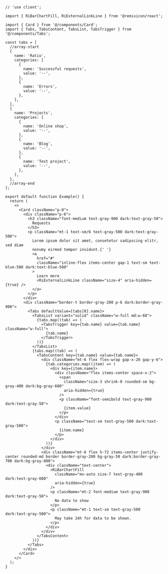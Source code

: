 ````tsx
// 'use client';

import { RiBarChartFill, RiExternalLinkLine } from '@remixicon/react';

import { Card } from '@/components/Card';
import { Tabs, TabsContent, TabsList, TabsTrigger } from '@/components/Tabs';

const tabs = [
  //array-start
  {
    name: 'Ratio',
    categories: [
      {
        name: 'Successful requests',
        value: '--',
      },
      {
        name: 'Errors',
        value: '--',
      },
    ],
  },
  {
    name: 'Projects',
    categories: [
      {
        name: 'Online shop',
        value: '--',
      },
      {
        name: 'Blog',
        value: '--',
      },
      {
        name: 'Test project',
        value: '--',
      },
    ],
  },
  //array-end
];

export default function Example() {
  return (
    <>
      <Card className="p-0">
        <div className="p-6">
          <h3 className="font-medium text-gray-900 dark:text-gray-50">
            Requests
          </h3>
          <p className="mt-1 text-sm/6 text-gray-500 dark:text-gray-500">
            Lorem ipsum dolor sit amet, consetetur sadipscing elitr, sed diam
            nonumy eirmod tempor invidunt.{' '}
            <a
              href="#"
              className="inline-flex items-center gap-1 text-sm text-blue-500 dark:text-blue-500"
            >
              Learn more
              <RiExternalLinkLine className="size-4" aria-hidden={true} />
            </a>
          </p>
        </div>
        <div className="border-t border-gray-200 p-6 dark:border-gray-900">
          <Tabs defaultValue={tabs[0].name}>
            <TabsList variant="solid" className="w-full md:w-60">
              {tabs.map((tab) => (
                <TabsTrigger key={tab.name} value={tab.name} className="w-full">
                  {tab.name}
                </TabsTrigger>
              ))}
            </TabsList>
            {tabs.map((tab) => (
              <TabsContent key={tab.name} value={tab.name}>
                <div className="mt-6 flex flex-wrap gap-x-20 gap-y-6">
                  {tab.categories.map((item) => (
                    <div key={item.name}>
                      <div className="flex items-center space-x-2">
                        <span
                          className="size-3 shrink-0 rounded-sm bg-gray-400 dark:bg-gray-600"
                          aria-hidden={true}
                        />
                        <p className="font-semibold text-gray-900 dark:text-gray-50">
                          {item.value}
                        </p>
                      </div>
                      <p className="text-sm text-gray-500 dark:text-gray-500">
                        {item.name}
                      </p>
                    </div>
                  ))}
                </div>
                <div className="mt-6 flex h-72 items-center justify-center rounded-md border border-gray-200 bg-gray-50 dark:border-gray-700 dark:bg-gray-800">
                  <div className="text-center">
                    <RiBarChartFill
                      className="mx-auto size-7 text-gray-400 dark:text-gray-600"
                      aria-hidden={true}
                    />
                    <p className="mt-2 font-medium text-gray-900 dark:text-gray-50">
                      No data to show
                    </p>
                    <p className="mt-1 text-sm text-gray-500 dark:text-gray-500">
                      May take 24h for data to be shown.
                    </p>
                  </div>
                </div>
              </TabsContent>
            ))}
          </Tabs>
        </div>
      </Card>
    </>
  );
}

````